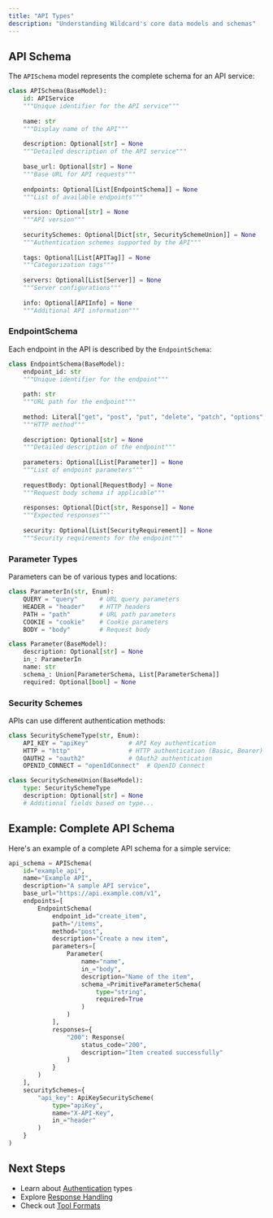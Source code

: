 ```yaml
---
title: "API Types"
description: "Understanding Wildcard's core data models and schemas"
---
```


## API Schema

The `APISchema` model represents the complete schema for an API service:

```python
class APISchema(BaseModel):
    id: APIService
    """Unique identifier for the API service"""
    
    name: str
    """Display name of the API"""
    
    description: Optional[str] = None
    """Detailed description of the API service"""
    
    base_url: Optional[str] = None
    """Base URL for API requests"""
    
    endpoints: Optional[List[EndpointSchema]] = None
    """List of available endpoints"""
    
    version: Optional[str] = None
    """API version"""
    
    securitySchemes: Optional[Dict[str, SecuritySchemeUnion]] = None
    """Authentication schemes supported by the API"""
    
    tags: Optional[List[APITag]] = None
    """Categorization tags"""
    
    servers: Optional[List[Server]] = None
    """Server configurations"""
    
    info: Optional[APIInfo] = None
    """Additional API information"""
```

### EndpointSchema

Each endpoint in the API is described by the `EndpointSchema`:

```python
class EndpointSchema(BaseModel):
    endpoint_id: str
    """Unique identifier for the endpoint"""
    
    path: str
    """URL path for the endpoint"""
    
    method: Literal["get", "post", "put", "delete", "patch", "options", "head"]
    """HTTP method"""
    
    description: Optional[str] = None
    """Detailed description of the endpoint"""
    
    parameters: Optional[List[Parameter]] = None
    """List of endpoint parameters"""
    
    requestBody: Optional[RequestBody] = None
    """Request body schema if applicable"""
    
    responses: Optional[Dict[str, Response]] = None
    """Expected responses"""
    
    security: Optional[List[SecurityRequirement]] = None
    """Security requirements for the endpoint"""
```

### Parameter Types

Parameters can be of various types and locations:

```python
class ParameterIn(str, Enum):
    QUERY = "query"      # URL query parameters
    HEADER = "header"    # HTTP headers
    PATH = "path"        # URL path parameters
    COOKIE = "cookie"    # Cookie parameters
    BODY = "body"        # Request body

class Parameter(BaseModel):
    description: Optional[str] = None
    in_: ParameterIn
    name: str
    schema_: Union[ParameterSchema, List[ParameterSchema]]
    required: Optional[bool] = None
```

### Security Schemes

APIs can use different authentication methods:

```python
class SecuritySchemeType(str, Enum):
    API_KEY = "apiKey"           # API Key authentication
    HTTP = "http"                # HTTP authentication (Basic, Bearer)
    OAUTH2 = "oauth2"            # OAuth2 authentication
    OPENID_CONNECT = "openIdConnect"  # OpenID Connect

class SecuritySchemeUnion(BaseModel):
    type: SecuritySchemeType
    description: Optional[str] = None
    # Additional fields based on type...
```

## Example: Complete API Schema

Here's an example of a complete API schema for a simple service:

```python
api_schema = APISchema(
    id="example_api",
    name="Example API",
    description="A sample API service",
    base_url="https://api.example.com/v1",
    endpoints=[
        EndpointSchema(
            endpoint_id="create_item",
            path="/items",
            method="post",
            description="Create a new item",
            parameters=[
                Parameter(
                    name="name",
                    in_="body",
                    description="Name of the item",
                    schema_=PrimitiveParameterSchema(
                        type="string",
                        required=True
                    )
                )
            ],
            responses={
                "200": Response(
                    status_code="200",
                    description="Item created successfully"
                )
            }
        )
    ],
    securitySchemes={
        "api_key": ApiKeySecurityScheme(
            type="apiKey",
            name="X-API-Key",
            in_="header"
        )
    }
)
```

## Next Steps

- Learn about [Authentication](/authentication/overview) types
- Explore [Response Handling](/core/processed-response)
- Check out [Tool Formats](/tools/overview) 